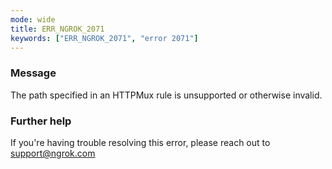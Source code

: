 ```yaml
---
mode: wide
title: ERR_NGROK_2071
keywords: ["ERR_NGROK_2071", "error 2071"]
---
```



### Message

The path specified in an HTTPMux rule is unsupported or otherwise invalid.

<ErrorDetails />

### Further help

If you're having trouble resolving this error, please reach out to [support@ngrok.com](mailto:support@ngrok.com?subject=Help%20with%20ERR_NGROK_2071)
